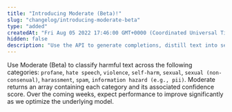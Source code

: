 ```yaml
---
title: "Introducing Moderate (Beta)!"
slug: "changelog/introducing-moderate-beta"
type: "added"
createdAt: "Fri Aug 05 2022 17:46:00 GMT+0000 (Coordinated Universal Time)"
hidden: false
description: "Use the API to generate completions, distill text into semantically meaningful vectors, and more. Get state-of-the-art natural language processing without the need for expensive supercomputing infrastructure."
---
```

Use Moderate (Beta) to classify harmful text across the following categories: `profane`, `hate speech`, `violence`, `self-harm`, `sexual`, `sexual (non-consenual)`, `harassment`, `spam`, `information hazard (e.g., pii)`. Moderate returns an array containing each category and its associated confidence score. Over the coming weeks, expect performance to improve significantly as we optimize the underlying model.
